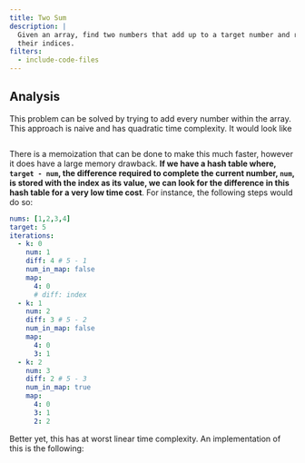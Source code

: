 ```yaml
---
title: Two Sum
description: |
  Given an array, find two numbers that add up to a target number and return 
  their indices.
filters:
  - include-code-files
---
```



## Analysis

This problem can be solved by trying to add every number within the array. This
approach is naive and has quadratic time complexity. It would look like


```.python
```


There is a memoization that can be done to make this much faster, however it 
does have a large memory drawback. **If we have a hash table where, ``target - num``,
the difference required to complete the current number, ``num``, is stored with 
the index as its value, we can look for the difference in this hash table for 
a very low time cost**. For instance, the following steps would do so:

```yaml
nums: [1,2,3,4]
target: 5
iterations:
  - k: 0
    num: 1
    diff: 4 # 5 - 1
    num_in_map: false
    map:
      4: 0
      # diff: index
  - k: 1
    num: 2
    diff: 3 # 5 - 2
    num_in_map: false
    map:
      4: 0
      3: 1
  - k: 2
    num: 3
    diff: 2 # 5 - 3
    num_in_map: true
    map:
      4: 0
      3: 1
      2: 2
```

Better yet, this has at worst linear time complexity. An implementation of this
is the following:

```.python
```



